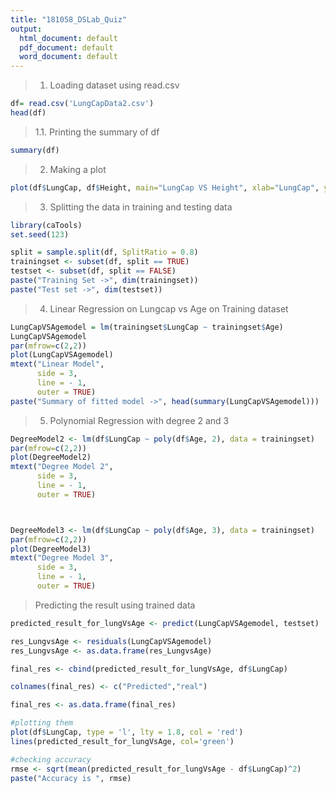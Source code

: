 ```yaml
---
title: "181058_DSLab_Quiz"
output:
  html_document: default
  pdf_document: default
  word_document: default
---
```

> 1. Loading dataset using read.csv

```r

df= read.csv('LungCapData2.csv')
head(df)
```


> 1.1. Printing the summary of df

```r
summary(df)
```

> 2. Making a plot

```r
plot(df$LungCap, df$Height, main="LungCap VS Height", xlab="LungCap", ylab="Height")
```
>  3. Splitting the data in training and testing data

```r
library(caTools)
set.seed(123)

split = sample.split(df, SplitRatio = 0.8)
trainingset <- subset(df, split == TRUE)
testset <- subset(df, split == FALSE)
paste("Training Set ->", dim(trainingset))
paste("Test set ->", dim(testset))
```
> 4. Linear Regression on Lungcap vs Age on Training dataset

```r
LungCapVSAgemodel = lm(trainingset$LungCap ~ trainingset$Age)
LungCapVSAgemodel
par(mfrow=c(2,2))
plot(LungCapVSAgemodel)
mtext("Linear Model",                  
      side = 3,
      line = - 1,
      outer = TRUE)
paste("Summary of fitted model ->", head(summary(LungCapVSAgemodel)))
```

> 5. Polynomial Regression with degree 2 and 3

```r
DegreeModel2 <- lm(df$LungCap ~ poly(df$Age, 2), data = trainingset)
par(mfrow=c(2,2))
plot(DegreeModel2)
mtext("Degree Model 2",                  
      side = 3,
      line = - 1,
      outer = TRUE)



DegreeModel3 <- lm(df$LungCap ~ poly(df$Age, 3), data = trainingset)
par(mfrow=c(2,2))
plot(DegreeModel3)
mtext("Degree Model 3",                  
      side = 3,
      line = - 1,
      outer = TRUE)

```

> Predicting the result using trained data

```r
predicted_result_for_lungVsAge <- predict(LungCapVSAgemodel, testset)

res_LungvsAge <- residuals(LungCapVSAgemodel)
res_LungvsAge <- as.data.frame(res_LungvsAge)

final_res <- cbind(predicted_result_for_lungVsAge, df$LungCap)

colnames(final_res) <- c("Predicted","real")

final_res <- as.data.frame(final_res)

#plotting them
plot(df$LungCap, type = 'l', lty = 1.8, col = 'red')
lines(predicted_result_for_lungVsAge, col='green')

#checking accuracy
rmse <- sqrt(mean(predicted_result_for_lungVsAge - df$LungCap)^2)
paste("Accuracy is ", rmse)
```
